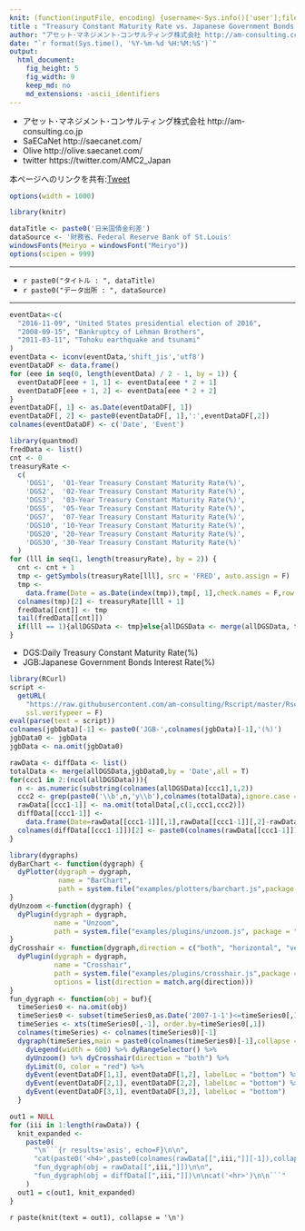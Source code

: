 ```yaml
---
knit: (function(inputFile, encoding) {username<-Sys.info()['user'];fileName<-'defaultPath.csv';pathToFile <-paste0('C:/Users/', username,'/Desktop/pathToCSV/');setwd(pathToFile);buf0<-read.csv(fileName,header = F,skip = 0,stringsAsFactor = F,check.names = F,fileEncoding = 'utf-8');timeStamp<-format(Sys.time(),'%Y%m%d%H%M%S');rmarkdown::render(inputFile, encoding = encoding, output_file = paste0('C:/Users/',username,buf0[2,1],'charts/','am-consulting.co.jp-DGSversusJGB.html')) })
title : "Treasury Constant Maturity Rate vs. Japanese Government Bonds Interest Rate"
author: "アセット･マネジメント･コンサルティング株式会社 http://am-consulting.co.jp"
date: "`r format(Sys.time(), '%Y-%m-%d %H:%M:%S')`"
output: 
  html_document:
    fig_height: 5
    fig_width: 9
    keep_md: no
    md_extensions: -ascii_identifiers 
---
```

<link href="http://knowledgevault.saecanet.com/components/rmarkdown-html.css" rel="stylesheet">
<script src="http://knowledgevault.saecanet.com/components/JavascriptCode.js"></script>
<style>.main-container {max-width : 900px;}</style>

- アセット･マネジメント･コンサルティング株式会社 http://am-consulting.co.jp
- SaECaNet http://saecanet.com/
- Olive http://olive.saecanet.com/
- twitter https://twitter.com/AMC2_Japan

本ページへのリンクを共有:<a href="https://twitter.com/share" class="twitter-share-button" data-via="AMC2_Japan" data-size="large">Tweet</a> <script>!function(d,s,id){var js,fjs=d.getElementsByTagName(s)[0],p=/^http:/.test(d.location)?'http':'https';if(!d.getElementById(id)){js=d.createElement(s);js.id=id;js.src=p+'://platform.twitter.com/widgets.js';fjs.parentNode.insertBefore(js,fjs);}}(document, 'script', 'twitter-wjs');</script>

```r
options(width = 1000)
```

```r
library(knitr)
```

```r
dataTitle <- paste0('日米国債金利差')
dataSource <- '財務省、Federal Reserve Bank of St.Louis'
windowsFonts(Meiryo = windowsFont("Meiryo"))
options(scipen = 999)
```

***

- `r paste0("タイトル : ", dataTitle)`
- `r paste0("データ出所 : ", dataSource)`

***

```r
eventData<-c(
  "2016-11-09", "United States presidential election of 2016",
  "2008-09-15", "Bankruptcy of Lehman Brothers",
  "2011-03-11", "Tohoku earthquake and tsunami"
)
eventData <- iconv(eventData,'shift_jis','utf8')
eventDataDF <- data.frame()
for (eee in seq(0, length(eventData) / 2 - 1, by = 1)) {
  eventDataDF[eee + 1, 1] <- eventData[eee * 2 + 1]
  eventDataDF[eee + 1, 2] <- eventData[eee * 2 + 2]
}
eventDataDF[, 1] <- as.Date(eventDataDF[, 1])
eventDataDF[, 2] <- paste0(eventDataDF[, 1],':',eventDataDF[,2])
colnames(eventDataDF) <- c('Date', 'Event')
```

```r
library(quantmod)
fredData <- list()
cnt <- 0
treasuryRate <-
  c(
    'DGS1',  '01-Year Treasury Constant Maturity Rate(%)',
    'DGS2',  '02-Year Treasury Constant Maturity Rate(%)',
    'DGS3',  '03-Year Treasury Constant Maturity Rate(%)',
    'DGS5',  '05-Year Treasury Constant Maturity Rate(%)',
    'DGS7',  '07-Year Treasury Constant Maturity Rate(%)',
    'DGS10', '10-Year Treasury Constant Maturity Rate(%)',
    'DGS20', '20-Year Treasury Constant Maturity Rate(%)',
    'DGS30', '30-Year Treasury Constant Maturity Rate(%)'
  )
for (lll in seq(1, length(treasuryRate), by = 2)) {
  cnt <- cnt + 1
  tmp <- getSymbols(treasuryRate[lll], src = 'FRED', auto.assign = F)
  tmp <-
    data.frame(Date = as.Date(index(tmp)),tmp[, 1],check.names = F,row.names = NULL,stringsAsFactors = F)
  colnames(tmp)[2] <- treasuryRate[lll + 1]
  fredData[[cnt]] <- tmp
  tail(fredData[[cnt]])
  if(lll == 1){allDGSData <- tmp}else{allDGSData <- merge(allDGSData, tmp, by='Date', all=T)}
}
```

- DGS:Daily Treasury Constant Maturity Rate(%)
- JGB:Japanese Government Bonds Interest Rate(%)

```r
library(RCurl)
script <-
  getURL(
    "https://raw.githubusercontent.com/am-consulting/Rscript/master/Rscript_JGBInterestRate.r",
    ssl.verifypeer = F)
eval(parse(text = script))
colnames(jgbData)[-1] <- paste0('JGB-',colnames(jgbData)[-1],'(%)')
jgbData0 <- jgbData
jgbData <- na.omit(jgbData0)
```

```r
rawData <- diffData <- list()
totalData <- merge(allDGSData,jgbData0,by = 'Date',all = T)
for(ccc1 in 2:(ncol(allDGSData))){
  n <- as.numeric(substring(colnames(allDGSData)[ccc1],1,2))  
  ccc2 <- grep(paste0('\\b',n,'y\\b'),colnames(totalData),ignore.case = T)  
  rawData[[ccc1-1]] <- na.omit(totalData[,c(1,ccc1,ccc2)])
  diffData[[ccc1-1]] <- 
    data.frame(Date=rawData[[ccc1-1]][,1],rawData[[ccc1-1]][,2]-rawData[[ccc1-1]][,3],check.names = F,stringsAsFactors = F)
  colnames(diffData[[ccc1-1]])[2] <- paste0(colnames(rawData[[ccc1-1]])[2],' - ',colnames(rawData[[ccc1-1]])[3])
}
```

```r
library(dygraphs)
dyBarChart <- function(dygraph) {
  dyPlotter(dygraph = dygraph,
            name = "BarChart",
            path = system.file("examples/plotters/barchart.js",package = "dygraphs"))
}
dyUnzoom <-function(dygraph) {
  dyPlugin(dygraph = dygraph,
           name = "Unzoom",
           path = system.file("examples/plugins/unzoom.js", package = "dygraphs"))
}
dyCrosshair <- function(dygraph,direction = c("both", "horizontal", "vertical")) {
  dyPlugin(dygraph = dygraph,
           name = "Crosshair",
           path = system.file("examples/plugins/crosshair.js",package = "dygraphs"),
           options = list(direction = match.arg(direction)))
}
fun_dygraph <- function(obj = buf){
  timeSeries0 <- na.omit(obj)
  timeSeries0 <- subset(timeSeries0,as.Date('2007-1-1')<=timeSeries0[,1])
  timeSeries <- xts(timeSeries0[,-1], order.by=timeSeries0[,1])
  colnames(timeSeries) <- colnames(timeSeries0)[-1]
  dygraph(timeSeries,main = paste0(colnames(timeSeries0)[-1],collapse = ' × '))  %>% 
    dyLegend(width = 600) %>% dyRangeSelector() %>% 
    dyUnzoom() %>% dyCrosshair(direction = "both") %>% 
    dyLimit(0, color = "red") %>% 
    dyEvent(eventDataDF[1,1], eventDataDF[1,2], labelLoc = "bottom") %>%
    dyEvent(eventDataDF[2,1], eventDataDF[2,2], labelLoc = "bottom") %>%
    dyEvent(eventDataDF[3,1], eventDataDF[3,2], labelLoc = "bottom")
  }
```

```r
out1 = NULL
for (iii in 1:length(rawData)) {
  knit_expanded <-
    paste0(
      "\n```{r results='asis', echo=F}\n\n",
      "cat(paste0('<h4>',paste0(colnames(rawData[[",iii,"]][-1]),collapse = ' × '),'</h4>'))\n\n",
      "fun_dygraph(obj = rawData[[",iii,"]])\n\n",
      "fun_dygraph(obj = diffData[[",iii,"]])\n\ncat('<hr>')\n\n```"
    )
  out1 = c(out1, knit_expanded)
}
```
`r paste(knit(text = out1), collapse = '\n')`

<script>
  (function(i,s,o,g,r,a,m){i['GoogleAnalyticsObject']=r;i[r]=i[r]||function(){
  (i[r].q=i[r].q||[]).push(arguments)},i[r].l=1*new Date();a=s.createElement(o),
  m=s.getElementsByTagName(o)[0];a.async=1;a.src=g;m.parentNode.insertBefore(a,m)
  })(window,document,'script','https://www.google-analytics.com/analytics.js','ga');

  ga('create', 'UA-3077339-5', 'auto');
  ga('send', 'pageview');

</script>
